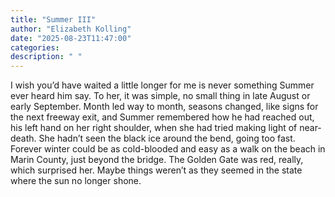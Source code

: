 ```yaml
---
title: "Summer III"
author: "Elizabeth Kolling"
date: "2025-08-23T11:47:00"
categories: 
description: " "
---
```



I wish you’d have waited a little longer for me is never something Summer ever heard him say. To her, it was simple, no small thing in late August or early September. Month led way to month, seasons changed, like signs for the next freeway exit, and Summer remembered how he had reached out, his left hand on her right shoulder, when she had tried making light of near-death. She hadn't seen the black ice around the bend, going too fast. Forever winter could be as cold-blooded and easy as a walk on the beach in Marin County, just beyond the bridge. The Golden Gate was red, really, which surprised her. Maybe things weren't as they seemed in the state where the sun no longer shone. 